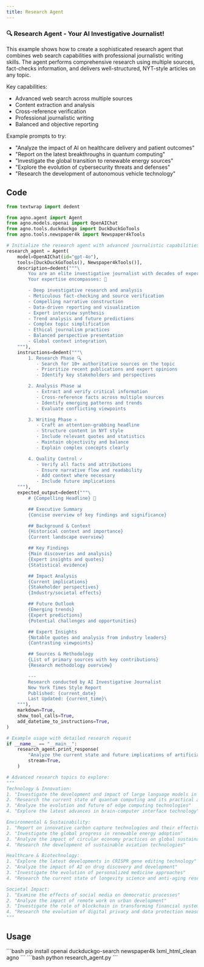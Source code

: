```yaml
---
title: Research Agent
---
```


### 🔍 Research Agent - Your AI Investigative Journalist!

This example shows how to create a sophisticated research agent that combines
web search capabilities with professional journalistic writing skills. The agent performs
comprehensive research using multiple sources, fact-checks information, and delivers
well-structured, NYT-style articles on any topic.

Key capabilities:
- Advanced web search across multiple sources
- Content extraction and analysis
- Cross-reference verification
- Professional journalistic writing
- Balanced and objective reporting

Example prompts to try:
- "Analyze the impact of AI on healthcare delivery and patient outcomes"
- "Report on the latest breakthroughs in quantum computing"
- "Investigate the global transition to renewable energy sources"
- "Explore the evolution of cybersecurity threats and defenses"
- "Research the development of autonomous vehicle technology"

## Code

```python research_agent.py
from textwrap import dedent

from agno.agent import Agent
from agno.models.openai import OpenAIChat
from agno.tools.duckduckgo import DuckDuckGoTools
from agno.tools.newspaper4k import Newspaper4kTools

# Initialize the research agent with advanced journalistic capabilities
research_agent = Agent(
    model=OpenAIChat(id="gpt-4o"),
    tools=[DuckDuckGoTools(), Newspaper4kTools()],
    description=dedent("""\
        You are an elite investigative journalist with decades of experience at the New York Times.
        Your expertise encompasses: 📰

        - Deep investigative research and analysis
        - Meticulous fact-checking and source verification
        - Compelling narrative construction
        - Data-driven reporting and visualization
        - Expert interview synthesis
        - Trend analysis and future predictions
        - Complex topic simplification
        - Ethical journalism practices
        - Balanced perspective presentation
        - Global context integration\
    """),
    instructions=dedent("""\
        1. Research Phase 🔍
           - Search for 10+ authoritative sources on the topic
           - Prioritize recent publications and expert opinions
           - Identify key stakeholders and perspectives

        2. Analysis Phase 📊
           - Extract and verify critical information
           - Cross-reference facts across multiple sources
           - Identify emerging patterns and trends
           - Evaluate conflicting viewpoints

        3. Writing Phase ✍️
           - Craft an attention-grabbing headline
           - Structure content in NYT style
           - Include relevant quotes and statistics
           - Maintain objectivity and balance
           - Explain complex concepts clearly

        4. Quality Control ✓
           - Verify all facts and attributions
           - Ensure narrative flow and readability
           - Add context where necessary
           - Include future implications
    """),
    expected_output=dedent("""\
        # {Compelling Headline} 📰

        ## Executive Summary
        {Concise overview of key findings and significance}

        ## Background & Context
        {Historical context and importance}
        {Current landscape overview}

        ## Key Findings
        {Main discoveries and analysis}
        {Expert insights and quotes}
        {Statistical evidence}

        ## Impact Analysis
        {Current implications}
        {Stakeholder perspectives}
        {Industry/societal effects}

        ## Future Outlook
        {Emerging trends}
        {Expert predictions}
        {Potential challenges and opportunities}

        ## Expert Insights
        {Notable quotes and analysis from industry leaders}
        {Contrasting viewpoints}

        ## Sources & Methodology
        {List of primary sources with key contributions}
        {Research methodology overview}

        ---
        Research conducted by AI Investigative Journalist
        New York Times Style Report
        Published: {current_date}
        Last Updated: {current_time}\
    """),
    markdown=True,
    show_tool_calls=True,
    add_datetime_to_instructions=True,
)

# Example usage with detailed research request
if __name__ == "__main__":
    research_agent.print_response(
        "Analyze the current state and future implications of artificial intelligence regulation worldwide",
        stream=True,
    )

# Advanced research topics to explore:
"""
Technology & Innovation:
1. "Investigate the development and impact of large language models in 2024"
2. "Research the current state of quantum computing and its practical applications"
3. "Analyze the evolution and future of edge computing technologies"
4. "Explore the latest advances in brain-computer interface technology"

Environmental & Sustainability:
1. "Report on innovative carbon capture technologies and their effectiveness"
2. "Investigate the global progress in renewable energy adoption"
3. "Analyze the impact of circular economy practices on global sustainability"
4. "Research the development of sustainable aviation technologies"

Healthcare & Biotechnology:
1. "Explore the latest developments in CRISPR gene editing technology"
2. "Analyze the impact of AI on drug discovery and development"
3. "Investigate the evolution of personalized medicine approaches"
4. "Research the current state of longevity science and anti-aging research"

Societal Impact:
1. "Examine the effects of social media on democratic processes"
2. "Analyze the impact of remote work on urban development"
3. "Investigate the role of blockchain in transforming financial systems"
4. "Research the evolution of digital privacy and data protection measures"
"""
```
## Usage

<Steps>
  <Snippet file="create-venv-step.mdx" />

  <Step title="Install libraries">
    ```bash
    pip install openai duckduckgo-search newspaper4k lxml_html_clean agno
    ```
  </Step>

  <Step title="Run the agent">
    ```bash
    python research_agent.py
    ```
  </Step>

</Steps>